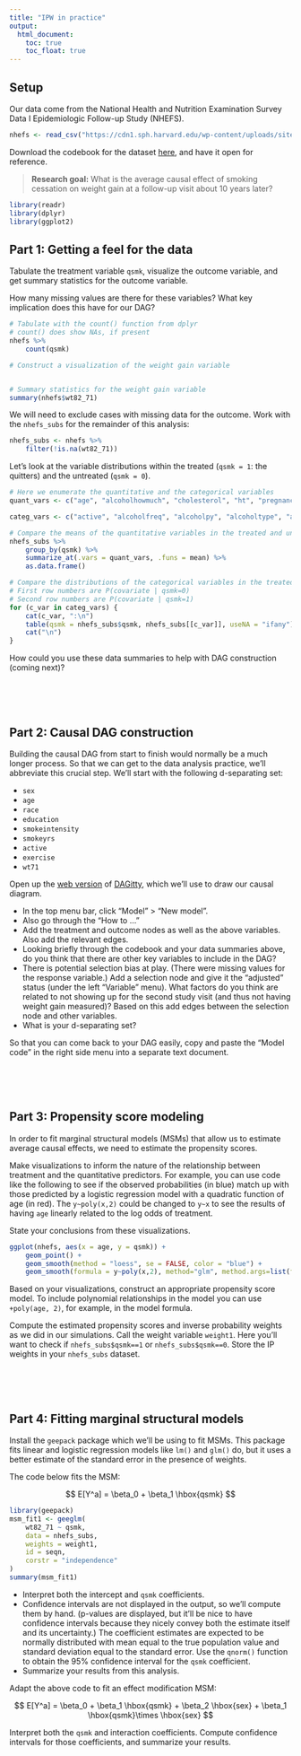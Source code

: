 ```yaml
---
title: "IPW in practice"
output: 
  html_document:
    toc: true
    toc_float: true
---
```


## Setup

Our data come from the National Health and Nutrition Examination Survey Data I Epidemiologic Follow-up Study (NHEFS).

```r
nhefs <- read_csv("https://cdn1.sph.harvard.edu/wp-content/uploads/sites/1268/1268/20/nhefs.csv")
```

Download the codebook for the dataset [here](https://cdn1.sph.harvard.edu/wp-content/uploads/sites/1268/2012/10/NHEFS_Codebook.xls), and have it open for reference.

> **Research goal:** What is the average causal effect of smoking cessation on weight gain at a follow-up visit about 10 years later?

```r
library(readr)
library(dplyr)
library(ggplot2)
```

## Part 1: Getting a feel for the data

Tabulate the treatment variable `qsmk`, visualize the outcome variable, and get summary statistics for the outcome variable.

How many missing values are there for these variables? What key implication does this have for our DAG?

```r
# Tabulate with the count() function from dplyr
# count() does show NAs, if present
nhefs %>%
    count(qsmk)

# Construct a visualization of the weight gain variable


# Summary statistics for the weight gain variable
summary(nhefs$wt82_71)
```

We will need to exclude cases with missing data for the outcome. Work with the `nhefs_subs` for the remainder of this analysis:

```r
nhefs_subs <- nhefs %>%
    filter(!is.na(wt82_71))
```

Let's look at the variable distributions within the treated (`qsmk = 1`: the quitters) and the untreated (`qsmk = 0`).

```r
# Here we enumerate the quantitative and the categorical variables
quant_vars <- c("age", "alcoholhowmuch", "cholesterol", "ht", "pregnancies", "price71", "smokeintensity", "smokeyrs", "tax71", "wt71")

categ_vars <- c("active", "alcoholfreq", "alcoholpy", "alcoholtype", "allergies", "asthma", "boweltrouble", "bronch", "chroniccough", "colitis", "diabetes", "education", "exercise", "hayfever", "hbp", "hbpmed", "headache", "hepatitis", "hf", "hightax82", "income", "infection", "lackpep", "marital", "nerves", "nervousbreak", "otherpain", "pepticulcer", "pica", "polio", "race", "school", "sex", "tb", "tumor", "weakheart", "wtloss")

# Compare the means of the quantitative variables in the treated and untreated
nhefs_subs %>%
    group_by(qsmk) %>%
    summarize_at(.vars = quant_vars, .funs = mean) %>%
    as.data.frame()

# Compare the distributions of the categorical variables in the treated and untreated
# First row numbers are P(covariate | qsmk=0)
# Second row numbers are P(covariate | qsmk=1)
for (c_var in categ_vars) {
    cat(c_var, ":\n")
    table(qsmk = nhefs_subs$qsmk, nhefs_subs[[c_var]], useNA = "ifany") %>% prop.table(margin = 1) %>% print()
    cat("\n")
}
```

How could you use these data summaries to help with DAG construction (coming next)?

<br><br><br>

## Part 2: Causal DAG construction

Building the causal DAG from start to finish would normally be a much longer process. So that we can get to the data analysis practice, we'll abbreviate this crucial step. We'll start with the following d-separating set:

- `sex`
- `age`
- `race`
- `education`
- `smokeintensity`
- `smokeyrs`
- `active`
- `exercise`
- `wt71`

Open up the [web version](http://www.dagitty.net/dags.html) of [DAGitty](http://www.dagitty.net/), which we'll use to draw our causal diagram.

- In the top menu bar, click "Model" > "New model".
- Also go through the "How to ..."
- Add the treatment and outcome nodes as well as the above variables. Also add the relevant edges.
- Looking briefly through the codebook and your data summaries above, do you think that there are other key variables to include in the DAG?
- There is potential selection bias at play. (There were missing values for the response variable.) Add a selection node and give it the "adjusted" status (under the left "Variable" menu). What factors do you think are related to not showing up for the second study visit (and thus not having weight gain measured)? Based on this add edges between the selection node and other variables.
- What is your d-separating set?

So that you can come back to your DAG easily, copy and paste the "Model code" in the right side menu into a separate text document.

<br><br><br>

## Part 3: Propensity score modeling

In order to fit marginal structural models (MSMs) that allow us to estimate average causal effects, we need to estimate the propensity scores.

Make visualizations to inform the nature of the relationship between treatment and the quantitative predictors. For example, you can use code like the following to see if the observed probabilities (in blue) match up with those predicted by a logistic regression model with a quadratic function of age (in red). The `y~poly(x,2)` could be changed to `y~x` to see the results of having `age` linearly related to the log odds of treatment.

State your conclusions from these visualizations.

```r
ggplot(nhefs, aes(x = age, y = qsmk)) +
    geom_point() +
    geom_smooth(method = "loess", se = FALSE, color = "blue") +
    geom_smooth(formula = y~poly(x,2), method="glm", method.args=list(family="binomial"), se = FALSE, color = "red")
```

Based on your visualizations, construct an appropriate propensity score model. To include polynomial relationships in the model you can use `+poly(age, 2)`, for example, in the model formula.

Compute the estimated propensity scores and inverse probability weights as we did in our simulations. Call the weight variable `weight1`. Here you'll want to check if `nhefs_subs$qsmk==1` or `nhefs_subs$qsmk==0`. Store the IP weights in your `nhefs_subs` dataset.

<br><br><br>

## Part 4: Fitting marginal structural models

Install the `geepack` package which we'll be using to fit MSMs. This package fits linear and logistic regression models like `lm()` and `glm()` do, but it uses a better estimate of the standard error in the presence of weights.

The code below fits the MSM:

$$ E[Y^a] = \beta_0 + \beta_1 \hbox{qsmk} $$

```r
library(geepack)
msm_fit1 <- geeglm(
    wt82_71 ~ qsmk,
    data = nhefs_subs,
    weights = weight1,
    id = seqn,
    corstr = "independence"
)
summary(msm_fit1)
```

- Interpret both the intercept and `qsmk` coefficients.
- Confidence intervals are not displayed in the output, so we'll compute them by hand. (p-values are displayed, but it'll be nice to have confidence intervals because they nicely convey both the estimate itself and its uncertainty.) The coefficient estimates are expected to be normally distributed with mean equal to the true population value and standard deviation equal to the standard error. Use the `qnorm()` function to obtain the 95% confidence interval for the `qsmk` coefficient.
- Summarize your results from this analysis.


Adapt the above code to fit an effect modification MSM:

$$ E[Y^a] = \beta_0 + \beta_1 \hbox{qsmk} + \beta_2 \hbox{sex} + \beta_1 \hbox{qsmk}\times \hbox{sex} $$

Interpret both the `qsmk` and interaction coefficients. Compute confidence intervals for those coefficients, and summarize your results.

